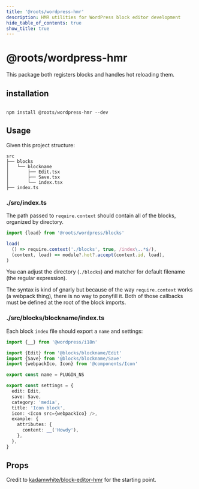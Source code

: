 ```yaml
---
title: '@roots/wordpress-hmr'
description: HMR utilities for WordPress block editor development
hide_table_of_contents: true
show_title: true
---
```


# @roots/wordpress-hmr

This package both registers blocks and handles hot reloading them.

## installation

```npm2yarn

npm install @roots/wordpress-hmr --dev

```

## Usage

Given this project structure:

```
src
├── blocks
│   └── blockname
│       ├── Edit.tsx
│       ├── Save.tsx
│       └── index.tsx
├── index.ts
```

### **./src/index.ts**

The path passed to `require.context` should contain all of the blocks, organized by directory.

```ts
import {load} from '@roots/wordpress/blocks'

load(
  () => require.context('./blocks', true, /index\..*$/),
  (context, load) => module?.hot?.accept(context.id, load),
)
```

You can adjust the directory (`./blocks`) and matcher for default filename (the regular expression).

The syntax is kind of gnarly but because of the way `require.context` works (a webpack thing), there is no way to ponyfill it. Both of those callbacks must be defined at the root of the block imports.

### ./src/blocks/blockname/index.ts

Each block `index` file should export a `name` and settings:

```ts
import {__} from '@wordpress/i18n'

import {Edit} from '@blocks/blockname/Edit'
import {Save} from '@blocks/blockname/Save'
import {webpackIco, Icon} from '@components/Icon'

export const name = PLUGIN_NS

export const settings = {
  edit: Edit,
  save: Save,
  category: 'media',
  title: 'Icon block',
  icon: <Icon src={webpackIco} />,
  example: {
    attributes: {
      content: __('Howdy'),
    },
  },
}
```

## Props

Credit to [kadamwhite/block-editor-hmr](https://github.com/kadamwhite/block-editor-hmr) for the starting point.
